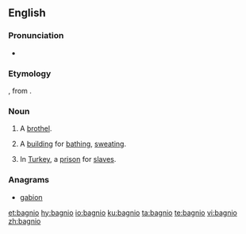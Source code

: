 ==English==

===Pronunciation===
* {{IPA|/ˈbænɪɔ/|lang=en}}

===Etymology===
{{etyl|it|en}} {{term|bagno|lang=it}}, from {{etyl|la|en}} {{lena}} {{term|balneum|lang=la||bath}}.

===Noun===
{{en-noun}}

# A [[brothel]].
# {{context|obsolete|lang=en}} A [[building]] for [[bathe|bathing]], [[sweat]]ing.
# {{context|obsolete|lang=en}} In [[Turkey]], a [[prison]] for [[slave]]s.

===Anagrams===
* [[gabion#English|gabion]]

[[et:bagnio]]
[[hy:bagnio]]
[[io:bagnio]]
[[ku:bagnio]]
[[ta:bagnio]]
[[te:bagnio]]
[[vi:bagnio]]
[[zh:bagnio]]